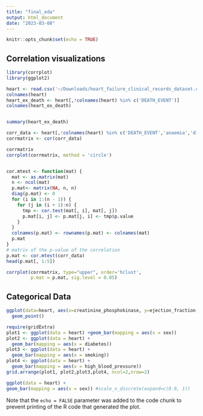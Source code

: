 ```yaml
---
title: "final_eda"
output: html_document
date: "2023-03-08"
---
```


```r
knitr::opts_chunk$set(echo = TRUE)
```

## Correlation visualizations
```r
library(corrplot)
library(ggplot2)

heart <- read.csv('~/Downloads/heart_failure_clinical_records_dataset.csv',stringsAsFactors = TRUE)
colnames(heart)
heart_ex_death <- heart[,!colnames(heart) %in% c('DEATH_EVENT')]
colnames(heart_ex_death)


summary(heart_ex_death)

corr_data <- heart[,!colnames(heart) %in% c('DEATH_EVENT','anaemia','diabetes','sex','high_blood_pressure','smoking')]
corrmatrix <- cor(corr_data)

corrmatrix
corrplot(corrmatrix, method = 'circle')


cor.mtest <- function(mat) {
  mat <- as.matrix(mat)
  n <- ncol(mat)
  p.mat<- matrix(NA, n, n)
  diag(p.mat) <- 0
  for (i in 1:(n - 1)) {
    for (j in (i + 1):n) {
      tmp <- cor.test(mat[, i], mat[, j])
      p.mat[i, j] <- p.mat[j, i] <- tmp$p.value
    }
  }
  colnames(p.mat) <- rownames(p.mat) <- colnames(mat)
  p.mat
}
# matrix of the p-value of the correlation
p.mat <- cor.mtest(corr_data)
head(p.mat[, 1:5])

corrplot(corrmatrix, type="upper", order='hclust',
         p.mat = p.mat, sig.level = 0.05)


```

## Categorical Data


```r
ggplot(data=heart, aes(x=creatinine_phosphokinase, y=ejection_fraction, color=sex)) + 
  geom_point()

require(gridExtra)
plot1 <- ggplot(data = heart) +geom_bar(mapping = aes(x = sex))
plot2 <- ggplot(data = heart) +
  geom_bar(mapping = aes(x = diabetes))
plot3 <- ggplot(data = heart) +
  geom_bar(mapping = aes(x = smoking))
plot4 <- ggplot(data = heart) +
  geom_bar(mapping = aes(x = high_blood_pressure))
grid.arrange(plot1, plot2,plot3,plot4, ncol=2,nrow=2)

ggplot(data = heart) +
geom_bar(mapping = aes(x = sex)) #scale_x_discrete(expand=c(0.0, 1))

```

Note that the `echo = FALSE` parameter was added to the code chunk to prevent printing of the R code that generated the plot.
